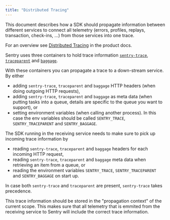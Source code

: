 ```yaml
---
title: "Distributed Tracing"
---
```


This document describes how a SDK should propagate information between different services to connect all telemetry (errors, profiles, replays, transaction, check-ins, ...) from those services into one trace.

For an overview see [Distributed Tracing](https://docs.sentry.io/product/performance/distributed-tracing/) in the product docs.

Sentry uses three containers to hold trace information [`sentry-trace`](/sdk/performance/#header-sentry-trace), [`traceparent`](/sdk/performance/#header-traceparent) and [`baggage`](/sdk/performance/dynamic-sampling-context/#baggage-header).

With these containers you can propagate a trace to a down-stream service. By either 
- adding `sentry-trace`, `traceparent` and `baggage` HTTP headers (when doing outgoing HTTP requests), 
- adding `sentry-trace`, `traceparent` and `baggage` as meta data (when putting tasks into a queue, details are specific to the queue you want to support), or 
- setting environment variables (when calling another process). In this case the env variables should be called `SENTRY_TRACE`, `SENTRY_TRACEPARENT` and `SENTRY_BAGGAGE`.

The SDK running in the receiving service needs to make sure to pick up incoming trace information by
- reading `sentry-trace`, `traceparent` and `baggage` headers for each incoming HTTP request, 
- reading `sentry-trace`, `traceparent` and `baggage` meta data when retrieving an item from a queue, or
- reading the environment variables `SENTRY_TRACE`, `SENTRY_TRACEPARENT` and `SENTRY_BAGGAGE` on start up.

In case both `sentry-trace` and `traceparent` are present, `sentry-trace` takes precedence.

This trace information should be stored in the "propagation context" of the current scope. This makes sure that all telemetry that is emmited from the receiving service to Sentry will include the correct trace information.
